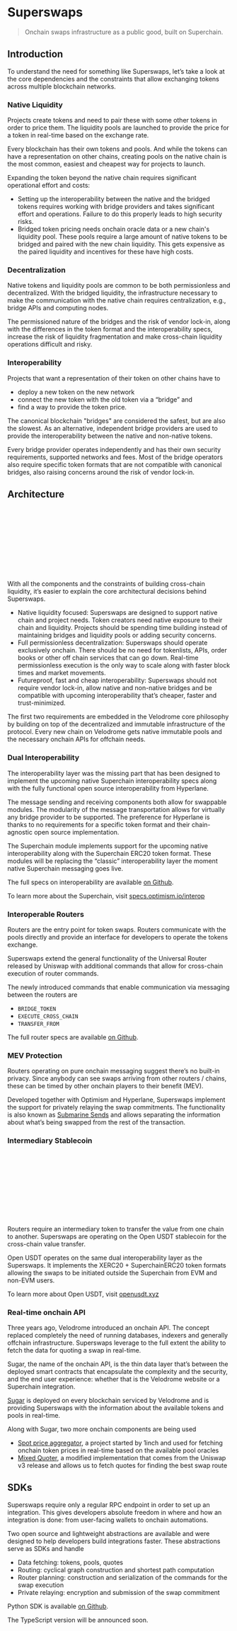 
# Superswaps

> Onchain swaps infrastructure as a public good, built on Superchain.

## Introduction

To understand the need for something like Superswaps, let’s take a look at the
core dependencies and the constraints that allow exchanging tokens across
multiple blockchain networks.

### Native Liquidity

Projects create tokens and need to pair these with some other tokens in order
to price them. The liquidity pools are launched to provide the price for a
token in real-time based on the exchange rate.

Every blockchain has their own tokens and pools. And while the tokens can have
a representation on other chains, creating pools on the native chain is the
most common, easiest and cheapest way for projects to launch.

Expanding the token beyond the native chain requires significant operational
effort and costs:

- Setting up the interoperability between the native and the bridged tokens
  requires working with bridge providers and takes significant effort and
  operations. Failure to do this properly leads to high security risks.
- Bridged token pricing needs onchain oracle data or a new chain's liquidity
  pool. These pools require a large amount of native tokens to be bridged and
  paired with the new chain liquidity. This gets expensive as the paired
  liquidity and incentives for these have high costs.

### Decentralization

Native tokens and liquidity pools are common to be both permissionless and
decentralized. With the bridged liquidity, the infrastructure necessary to make
the communication with the native chain requires centralization, e.g., bridge
APIs and computing nodes.

The permissioned nature of the bridges and the risk of vendor lock-in, along
with the differences in the token format and the interoperability specs,
increase the risk of liquidity fragmentation and make cross-chain liquidity
operations difficult and risky.

### Interoperability

Projects that want a representation of their token on other chains have to

- deploy a new token on the new network
- connect the new token with the old token via a “bridge” and
- find a way to provide the token price.

The canonical blockchain "bridges" are considered the safest, but are also the
slowest. As an alternative, independent bridge providers are used to provide
the interoperability between the native and non-native tokens.

Every bridge provider operates independently and has their own security
requirements, supported networks and fees. Most of the bridge operators also
require specific token formats that are not compatible with canonical bridges,
also raising concerns around the risk of vendor lock-in.

## Architecture

<SVG src="svg/docs/superswaps.svg" className="w-full max-w-full h-auto mt-4" />

With all the components and the constraints of building cross-chain liquidity,
it’s easier to explain the core architectural decisions behind Superswaps.

- Native liquidity focused: Superswaps are designed to support native chain and
  project needs. Token creators need native exposure to their chain and
  liquidity. Projects should be spending time building instead of maintaining
  bridges and liquidity pools or adding security concerns.
- Full permissionless decentralization: Superswaps should operate exclusively
  onchain. There should be no need for tokenlists, APIs, order books or other
  off chain services that can go down. Real-time permissionless execution is
  the only way to scale along with faster block times and market movements.
- Futureproof, fast and cheap interoperability: Superswaps should not require
  vendor lock-in, allow native and non-native bridges and be compatible with
  upcoming interoperability that’s cheaper, faster and trust-minimized.

The first two requirements are embedded in the Velodrome core philosophy by
building on top of the decentralized and immutable infrastructure of the
protocol. Every new chain on Velodrome gets native immutable pools and the
necessary onchain APIs for offchain needs.

### Dual Interoperability

The interoperability layer was the missing part that has been designed to
implement the upcoming native Superchain interoperability specs along with the
fully functional open source interoperability from Hyperlane.

The message sending and receiving components both allow for swappable modules.
The modularity of the message transportation allows for virtually any bridge
provider to be supported. The preference for Hyperlane is thanks to no
requirements for a specific token format and their chain-agnostic open source
implementation.

The Superchain module implements support for the upcoming native
interoperability along with the Superchain ERC20 token format. These modules
will be replacing the “classic” interoperability layer the moment native
Superchain messaging goes live.

The full specs on interoperability are available
[on Github](https://github.com/velodrome-finance/superchain-contracts/blob/main/SPECIFICATION.md#features).

To learn more about the Superchain, visit [specs.optimism.io/interop](https://specs.optimism.io/interop)

### Interoperable Routers

Routers are the entry point for token swaps. Routers communicate with the pools
directly and provide an interface for developers to operate the tokens
exchange.

Superswaps extend the general functionality of the Universal Router released by
Uniswap with additional commands that allow for cross-chain execution of router
commands.

The newly introduced commands that enable communication via messaging between
the routers are

- `BRIDGE_TOKEN`
- `EXECUTE_CROSS_CHAIN`
- `TRANSFER_FROM`

The full router specs are available
[on Github](https://github.com/velodrome-finance/universal-router/blob/main/SPECIFICATION.md#technical-architecture).

### MEV Protection

Routers operating on pure onchain messaging suggest there’s no built-in
privacy. Since anybody can see swaps arriving from other routers / chains,
these can be timed by other onchain players to their benefit (MEV).

Developed together with Optimism and Hyperlane, Superswaps implement the
support for privately relaying the swap commitments. The functionality is also
known as [Submarine Sends](https://libsubmarine.org) and allows separating the
information about what’s being swapped from the rest of the transaction.

### Intermediary Stablecoin

<SVG src="svg/docs/superpools.svg" className="w-full max-w-full h-auto mt-4" />

Routers require an intermediary token to transfer the value from one chain to
another. Superswaps are operating on the Open USDT stablecoin for the
cross-chain value transfer.

Open USDT operates on the same dual interoperability layer as the Superswaps.
It implements the XERC20 + SuperchainERC20 token formats allowing the swaps to
be initiated outside the Superchain from EVM and non-EVM users.

To learn more about Open USDT, visit [openusdt.xyz](https://openusdt.xyz)

### Real-time onchain API

Three years ago, Velodrome introduced an onchain API. The concept replaced
completely the need of running databases, indexers and generally offchain
infrastructure. Superswaps leverage to the full extent the ability to fetch the
data for quoting a swap in real-time.

Sugar, the name of the onchain API, is the thin data layer that’s between the
deployed smart contracts that encapsulate the complexity and the security, and
the end user experience: whether that is the Velodrome website or a Superchain
integration.

[Sugar](https://github.com/velodrome-finance/sugar/) is deployed on every
blockchain serviced by Velodrome and is providing Superswaps with the
information about the available tokens and pools in real-time.

Along with Sugar, two more onchain components are being used

- [Spot price aggregator](https://github.com/velodrome-finance/spot-price-aggregator),
  a project started by 1inch and used for fetching onchain token prices in
  real-time based on the available pool oracles
- [Mixed Quoter](https://github.com/velodrome-finance/slipstream/blob/main/contracts/periphery/lens/MixedRouteQuoterV1.sol),
  a modified implementation that comes from the Uniswap v3 release and allows
  us to fetch quotes for finding the best swap route

## SDKs

Superswaps require only a regular RPC endpoint in order to set up an
integration. This gives developers absolute freedom in where and how an
integration is done: from user-facing wallets to onchain automations.

Two open source and lightweight abstractions are available and were designed to
help developers build integrations faster. These abstractions serve as SDKs and
handle

- Data fetching: tokens, pools, quotes
- Routing: cyclical graph construction and shortest path computation
- Router planning: construction and serialization of the commands for the swap
  execution
- Private relaying: encryption and submission of the swap commitment

Python SDK is available [on Github](https://github.com/velodrome-finance/sugar-sdk).

The TypeScript version will be announced soon.

